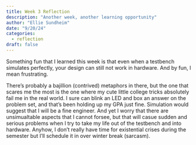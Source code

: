 ```yaml
---
title: Week 3 Reflection
description: "Another week, another learning opportunity"
author: "Ellie Sundheim"
date: "9/20/24"
categories:
  - reflection
draft: false
---
```

Something fun that I learned this week is that even when a testbench simulates perfectly, your design can still not work in hardware. And by fun, I mean frustrating. 

There's probably a bajillion (contrived) metaphors in there, but the one that scares me the most is the one where my cute little college tricks absolutely fail me in the real world. I sure can blink an LED and box an answer on the problem set, and that's been holding up my GPA just fine. Simulation would suggest that I will be a fine engineer. And yet I worry that there are unsimualtable aspects that I cannot forsee, but that will casue sudden and serious problems when I try to take my life out of the testbench and into hardware. Anyhow, I don't really have time for existential crises during the semester but I'll schedule it in over winter break (sarcasm).



